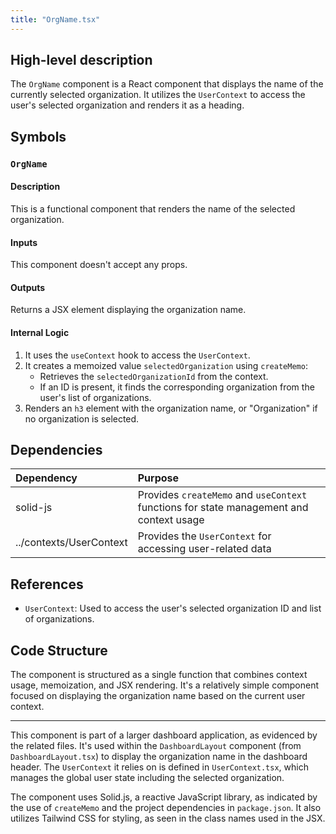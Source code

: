 ```yaml
---
title: "OrgName.tsx"
---
```


## High-level description
The `OrgName` component is a React component that displays the name of the currently selected organization. It utilizes the `UserContext` to access the user's selected organization and renders it as a heading.

## Symbols

### `OrgName`
#### Description
This is a functional component that renders the name of the selected organization.

#### Inputs
This component doesn't accept any props.

#### Outputs
Returns a JSX element displaying the organization name.

#### Internal Logic
1. It uses the `useContext` hook to access the `UserContext`.
2. It creates a memoized value `selectedOrganization` using `createMemo`:
   - Retrieves the `selectedOrganizationId` from the context.
   - If an ID is present, it finds the corresponding organization from the user's list of organizations.
3. Renders an `h3` element with the organization name, or "Organization" if no organization is selected.

## Dependencies
| Dependency | Purpose |
|:-----------|:--------|
| solid-js | Provides `createMemo` and `useContext` functions for state management and context usage |
| ../contexts/UserContext | Provides the `UserContext` for accessing user-related data |

## References
- `UserContext`: Used to access the user's selected organization ID and list of organizations.

## Code Structure
The component is structured as a single function that combines context usage, memoization, and JSX rendering. It's a relatively simple component focused on displaying the organization name based on the current user context.

---

This component is part of a larger dashboard application, as evidenced by the related files. It's used within the `DashboardLayout` component (from `DashboardLayout.tsx`) to display the organization name in the dashboard header. The `UserContext` it relies on is defined in `UserContext.tsx`, which manages the global user state including the selected organization.

The component uses Solid.js, a reactive JavaScript library, as indicated by the use of `createMemo` and the project dependencies in `package.json`. It also utilizes Tailwind CSS for styling, as seen in the class names used in the JSX.